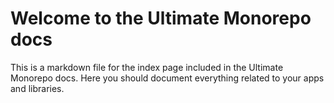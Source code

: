 # Welcome to the Ultimate Monorepo docs

This is a markdown file for the index page included in the Ultimate Monorepo docs.
Here you should document everything related to your apps and libraries.